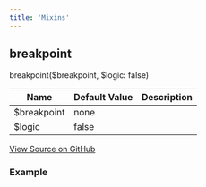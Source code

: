 ```yaml
---
title: 'Mixins'
---
```



## breakpoint

breakpoint($breakpoint, $logic: false)

| Name        | Default Value | Description |
| ----------- | ------------- | ------------|
| $breakpoint | none          |             |
| $logic      | false         |             |

[View Source on GitHub]()

### Example